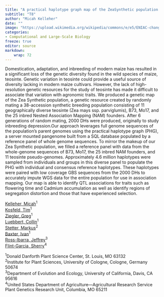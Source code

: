 ```yaml
---
title: "A practical haplotype graph map of the ZeaSynthetic population enables integration of teosinte alleles into breeding efforts"
subtitle: "T8"
author: "Micah Kelleher"
date: ""
image: "https://upload.wikimedia.org/wikipedia/commons/e/e5/ENIAC-changing_a_tube.jpg"
categories: 
- Computational and Large-Scale Biology
freeze: true
editor: source
markdown: 
    wrap: 72
---
```


Domestication, adaptation, and inbreeding of modern maize has resulted in a significant loss of the genetic diversity found in the wild species of maize, teosinte. Genetic variation in teosinte could provide a useful source of diversity lacking in modern maize cultivars. However, the lack of high-resolution genetic resources for the study of teosinte has made it difficult to associate that variation with agronomic traits. We produced a genetic map of the Zea Synthetic population, a genetic resource created by randomly mating a 38-accession synthetic breeding population consisting of 11 geographically diverse teosinte (Zea mays ssp. parviglumis), B73, Mo17, and the 25 inbred Nested Association Mapping (NAM) founders. After 6 generations of random mating, 2000 DHs were produced, originally to study inbreeding depression.Our approach leverages full genome sequences of the population’s parent genomes using the practical haplotype graph (PHG), a server mounted pangenome built from a SQL database populated by a reference panel of whole genome sequences. To mirror the makeup of our Zea Synthetic population, we filled a reference panel with data from the whole-genome sequences of B73, Mo17, the 25 inbred NAM founders, and 11 teosinte pseudo-genomes. Approximately 4.6 million haplotypes were sampled from individuals and groups in this diverse panel to populate the PHG with individual and consensus reference haplotypes. These haplotypes were paired with low coverage GBS sequences from the 2000 DHs to accurately impute WGS data for the entire population for use in association mapping. Our map is able to identify QTL associations for traits such as flowering time and Cadmium accumulation as well as identify regions of segregation distortion and those that have experienced selection.

<a href='mailto:mkelleher@danforthcenter.org'>Kelleher, Micah</a><sup>1</sup><br><a href='mailto:tkosfeld@danforthcenter.org'>Kosfeld, Tim</a><sup>1</sup><br><a href='mailto:gziegler@danforthcenter.org'>Ziegler, Greg</a><sup>1</sup><br><a href='mailto:cluebbert@danforthcenter.org'>Luebbert, Collin</a><sup>1</sup><br><a href='mailto:m.stetter@uni-koeln.de'>Stetter, Markus</a><sup>2</sup><br><a href='mailto:ibaxter@danforthcenter.org'>Baxter, Ivan</a><sup>1</sup><br><a href='mailto:rossibarra@ucdavis.edu'>Ross-Ibarra, Jeffrey</a><sup>3</sup><br><a href='mailto:sherry.flint-garcia@usda.gov'>Flint-Garcia, Sherry</a><sup>4</sup><br>

<sup>1</sup>Donald Danforth Plant Science Center, St. Louis, MO 63132<br><sup>2</sup>Institute for Plant Sciences, University of Cologne, Cologne, Germany 50674<br><sup>3</sup>Department of Evolution and Ecology, University of California, Davis, CA 95616<br><sup>4</sup>United States Department of Agriculture—Agricultural Research Service Plant Genetics Research Unit, Columbia, MO 65211<br>